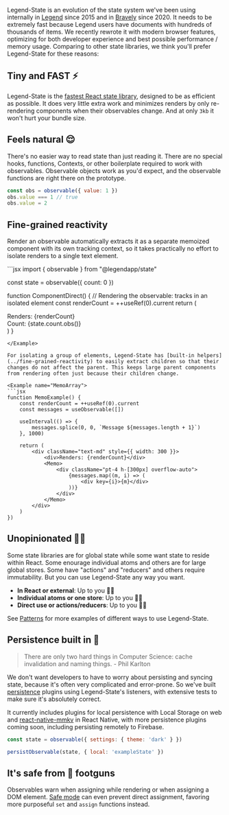 Legend-State is an evolution of the state system we've been using internally in [Legend](https://www.legendapp.com) since 2015 and in [Bravely](https://www.bravely.io) since 2020. It needs to be extremely fast because Legend users have documents with hundreds of thousands of items. We recently rewrote it with modern browser features, optimizing for both developer experience and best possible performance / memory usage. Comparing to other state libraries, we think you'll prefer Legend-State for these reasons:


## Tiny and FAST ⚡️

Legend-State is the [fastest React state library](../fast), designed to be as efficient as possible. It does very little extra work and minimizes renders by only re-rendering components when their observables change. And at only `3kb` it won't hurt your bundle size.


## Feels natural 😌

There's no easier way to read state than just reading it. There are no special hooks, functions, Contexts, or other boilerplate required to work with observables. Observable objects work as you'd expect, and the observable functions are right there on the prototype.

```js
const obs = observable({ value: 1 })
obs.value === 1 // true
obs.value = 2
```


## Fine-grained reactivity

Render an observable automatically extracts it as a separate memoized component with its own tracking context, so it takes practically no effort to isolate renders to a single text element.

<Example name="BasicDirect">
```jsx
import { observable } from "@legendapp/state"

const state = observable({ count: 0 })

function ComponentDirect() {
    // Rendering the observable: tracks in an isolated element
    const renderCount = ++useRef(0).current
    return (
        <div>Renders: {renderCount}</div>
        <div>Count: {state.count.obs()}</div>
    )
}
```
</Example>

For isolating a group of elements, Legend-State has [built-in helpers](../fine-grained-reactivity) to easily extract children so that their changes do not affect the parent. This keeps large parent components from rendering often just because their children change.

<Example name="MemoArray">
```jsx
function MemoExample() {
    const renderCount = ++useRef(0).current
    const messages = useObservable([])

    useInterval(() => {
        messages.splice(0, 0, `Message ${messages.length + 1}`)
    }, 1000)

    return (
        <div className="text-md" style={{ width: 300 }}>
            <div>Renders: {renderCount}</div>
            <Memo>
                <div className="pt-4 h-[300px] overflow-auto">
                    {messages.map((m, i) => (
                        <div key={i}>{m}</div>
                    ))}
                </div>
            </Memo>
        </div>
    )
})
```
</Example>

## Unopinionated 🤷‍♀️

Some state libraries are for global state while some want state to reside within React. Some enourage individual atoms and others are for large global stores. Some have "actions" and "reducers" and others require immutability. But you can use Legend-State any way you want.

- **In React or external**: Up to you 🤷‍♀️
- **Individual atoms or one store**: Up to you 🤷‍♀️
- **Direct use or actions/reducers**: Up to you 🤷‍♀️

See [Patterns](../patterns) for more examples of different ways to use Legend-State.


## Persistence built in 💾

> There are only two hard things in Computer Science: cache invalidation and naming things. - Phil Karlton

We don't want developers to have to worry about persisting and syncing state, because it's often very complicated and error-prone. So we've built [persistence](../persistence) plugins using Legend-State's listeners, with extensive tests to make sure it's absolutely correct.

It currently includes plugins for local persistence with Local Storage on web and [react-native-mmkv](https://github.com/mrousavy/react-native-mmkv) in React Native, with more persistence plugins coming soon, including persisting remotely to Firebase.

```js
const state = observable({ settings: { theme: 'dark' } })

persistObservable(state, { local: 'exampleState' })
```


## It's safe from 🔫 footguns

Observables warn when assigning while rendering or when assigning a DOM element. [Safe mode](../observable#safe-mode) can even prevent direct assignment, favoring more purposeful `set` and `assign` functions instead.
